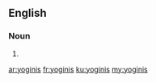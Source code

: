 ==English==

===Noun===
{{head|en|plural}}

# {{plural of|yogini|lang=en}}

[[ar:yoginis]]
[[fr:yoginis]]
[[ku:yoginis]]
[[my:yoginis]]